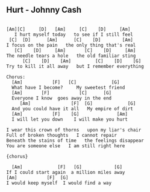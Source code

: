 ## Hurt - Johnny Cash {#classics-hurt}



```

[Am][C]     [D]   [Am]     [C]    [D]     [Am]
   I hurt myself today   to see if I still feel
 [C]  [D]      [Am]      [C]    [D]        [Am]
I focus on the pain   the only thing that's real
   [C]    [D]     [Am]       [C]    [D]     [Am]
The needle tears a hole   the old familiar sting
      [C]    [D]    [Am]         [C]    [D]    [G]         
Try to kill it all away   but I remember everything

Chorus:
  [Am]           [F]   [C]             [G]
  What have I become?     My sweetest friend
  [Am]       [F]           [C]      [G]
  Everyone I know  goes away in the end
     [Am]               [F]  [G]             [G]
  And you could have it all   My empire of dirt
  [Am]           [F]    [G]              [Am]
  I will let you down    I will make you hurt

I wear this crown of thorns   upon my liar's chair
Full of broken thoughts   I cannot repair
Beneath the stains of time   the feelings disappear
You are someone else   I am still right here

{chorus}

  [Am]             [F]   [G]            [G]
If I could start again  a million miles away
[Am]           [F]  [G]
I would keep myself  I would find a way
```
